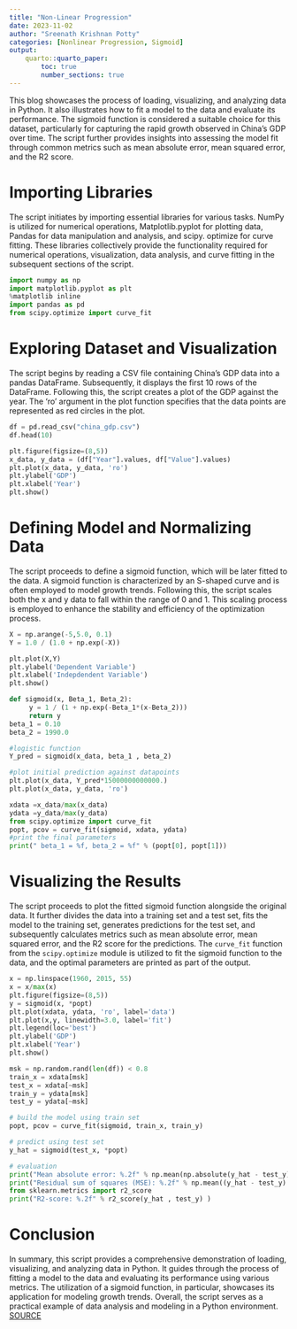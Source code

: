 ```yaml
---
title: "Non-Linear Progression"
date: 2023-11-02
author: "Sreenath Krishnan Potty"
categories: [Nonlinear Progression, Sigmoid]
output:
    quarto::quarto_paper:
        toc: true
        number_sections: true
---
```


This blog showcases the process of loading, visualizing, and analyzing data in Python. It also illustrates how to fit a model to the data and evaluate its performance. The sigmoid function is considered a suitable choice for this dataset, particularly for capturing the rapid growth observed in China's GDP over time. The script further provides insights into assessing the model fit through common metrics such as mean absolute error, mean squared error, and the R2 score.

# Importing Libraries

The script initiates by importing essential libraries for various tasks. NumPy is utilized for numerical operations, Matplotlib.pyplot for plotting data, Pandas for data manipulation and analysis, and scipy. optimize for curve fitting. These libraries collectively provide the functionality required for numerical operations, visualization, data analysis, and curve fitting in the subsequent sections of the script.

```python
import numpy as np
import matplotlib.pyplot as plt
%matplotlib inline
import pandas as pd
from scipy.optimize import curve_fit
```

# Exploring Dataset and Visualization

The script begins by reading a CSV file containing China's GDP data into a pandas DataFrame. Subsequently, it displays the first 10 rows of the DataFrame. Following this, the script creates a plot of the GDP against the year. The 'ro' argument in the plot function specifies that the data points are represented as red circles in the plot.

```python
df = pd.read_csv("china_gdp.csv")
df.head(10)
```


```python
plt.figure(figsize=(8,5))
x_data, y_data = (df["Year"].values, df["Value"].values)
plt.plot(x_data, y_data, 'ro')
plt.ylabel('GDP')
plt.xlabel('Year')
plt.show()
```


# Defining Model and Normalizing Data

The script proceeds to define a sigmoid function, which will be later fitted to the data. A sigmoid function is characterized by an S-shaped curve and is often employed to model growth trends. Following this, the script scales both the x and y data to fall within the range of 0 and 1. This scaling process is employed to enhance the stability and efficiency of the optimization process.

```python
X = np.arange(-5,5.0, 0.1)
Y = 1.0 / (1.0 + np.exp(-X))

plt.plot(X,Y) 
plt.ylabel('Dependent Variable')
plt.xlabel('Indepdendent Variable')
plt.show()
```


```python
def sigmoid(x, Beta_1, Beta_2):
     y = 1 / (1 + np.exp(-Beta_1*(x-Beta_2)))
     return y
beta_1 = 0.10
beta_2 = 1990.0

#logistic function
Y_pred = sigmoid(x_data, beta_1 , beta_2)

#plot initial prediction against datapoints
plt.plot(x_data, Y_pred*15000000000000.)
plt.plot(x_data, y_data, 'ro')
```


```python
xdata =x_data/max(x_data)
ydata =y_data/max(y_data)
from scipy.optimize import curve_fit
popt, pcov = curve_fit(sigmoid, xdata, ydata)
#print the final parameters
print(" beta_1 = %f, beta_2 = %f" % (popt[0], popt[1]))
```


# Visualizing the Results

The script proceeds to plot the fitted sigmoid function alongside the original data. It further divides the data into a training set and a test set, fits the model to the training set, generates predictions for the test set, and subsequently calculates metrics such as mean absolute error, mean squared error, and the R2 score for the predictions. The `curve_fit` function from the `scipy.optimize` module is utilized to fit the sigmoid function to the data, and the optimal parameters are printed as part of the output. 

```python
x = np.linspace(1960, 2015, 55)
x = x/max(x)
plt.figure(figsize=(8,5))
y = sigmoid(x, *popt)
plt.plot(xdata, ydata, 'ro', label='data')
plt.plot(x,y, linewidth=3.0, label='fit')
plt.legend(loc='best')
plt.ylabel('GDP')
plt.xlabel('Year')
plt.show()
```


```python
msk = np.random.rand(len(df)) < 0.8
train_x = xdata[msk]
test_x = xdata[~msk]
train_y = ydata[msk]
test_y = ydata[~msk]

# build the model using train set
popt, pcov = curve_fit(sigmoid, train_x, train_y)

# predict using test set
y_hat = sigmoid(test_x, *popt)

# evaluation
print("Mean absolute error: %.2f" % np.mean(np.absolute(y_hat - test_y)))
print("Residual sum of squares (MSE): %.2f" % np.mean((y_hat - test_y) ** 2))
from sklearn.metrics import r2_score
print("R2-score: %.2f" % r2_score(y_hat , test_y) )
```



# Conclusion
In summary, this script provides a comprehensive demonstration of loading, visualizing, and analyzing data in Python. It guides through the process of fitting a model to the data and evaluating its performance using various metrics. The utilization of a sigmoid function, in particular, showcases its application for modeling growth trends. Overall, the script serves as a practical example of data analysis and modeling in a Python environment.
[SOURCE](https://github.com/Sree4587/sree4587.github.io/blob/main/posts/Blog4/index.qmd)